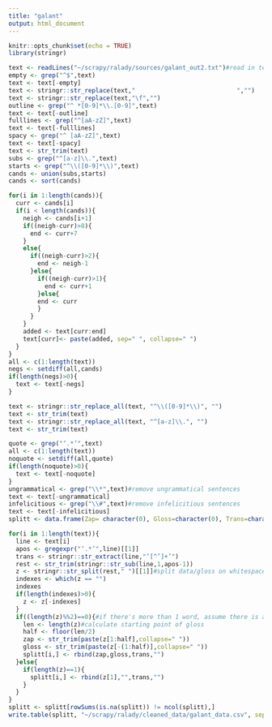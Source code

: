 ```yaml
---
title: "galant"
output: html_document
---
```


```r
knitr::opts_chunk$set(echo = TRUE)
library(stringr)
```

```r
text <- readLines("~/scrapy/ralady/sources/galant_out2.txt")#read in text
empty <- grep("^$",text)
text <- text[-empty]
text <- stringr::str_replace(text,"                            ","")
text <- stringr::str_replace(text,"\f","")
outline <- grep("^ *[0-9]*\\.[0-9]",text)
text <- text[-outline]
fulllines <- grep("^[aA-zZ]",text)
text <- text[-fulllines]
spacy <- grep("^ [aA-zZ]",text)
text <- text[-spacy]
text <- str_trim(text)
subs <- grep("^[a-z]\\.",text)
starts <- grep("^\\([0-9]*\\)",text)
cands <- union(subs,starts)
cands <- sort(cands)

for(i in 1:length(cands)){
  curr <- cands[i]
  if(i < length(cands)){
    neigh <- cands[i+1]
    if((neigh-curr)>8){
      end <- curr+7
    }
    else{
      if((neigh-curr)>2){
        end <- neigh-1
      }else{
        if((neigh-curr)>1){
          end <- curr+1
        }else{
        end <- curr
        }
      }
    }
    added <- text[curr:end]
    text[curr]<- paste(added, sep=" ", collapse=" ")
  }
}
all <- c(1:length(text))
negs <- setdiff(all,cands)
if(length(negs)>0){
  text <- text[-negs]
}

text <- stringr::str_replace_all(text, "^\\([0-9]*\\)", "")
text <- str_trim(text)
text <- stringr::str_replace_all(text, "^[a-z]\\.", "")
text <- str_trim(text)

quote <- grep("‘.*’",text)
all <- c(1:length(text))
noquote <- setdiff(all,quote)
if(length(noquote)>0){
  text <- text[-noquote]
}
ungrammatical <- grep("\\*",text)#remove ungrammatical sentences
text <- text[-ungrammatical]
infelicitious <- grep("\\#",text)#remove infelicitious sentences
text <- text[-infelicitious]
splitt <- data.frame(Zap= character(0), Gloss=character(0), Trans=character(0),Lang=character(0),stringsAsFactors=FALSE)#create a dataframe

for(i in 1:length(text)){
  line <- text[i]
  apos <- gregexpr("‘.*’",line)[[1]]
  trans <- stringr::str_extract(line,"‘[^’]+’")
  rest <- str_trim(stringr::str_sub(line,1,apos-1))
  z <- stringr::str_split(rest," ")[[1]]#split data/gloss on whitespace
  indexes <- which(z == "")
  indexes
  if(length(indexes)>0){
    z <- z[-indexes]
  }
  if((length(z)%%2)==0){#if there's more than 1 word, assume there is a gloss
    len <- length(z)#calculate starting point of gloss
    half <- floor(len/2)
    zap <- str_trim(paste(z[1:half],collapse=" "))
    gloss <- str_trim(paste(z[-(1:half)],collapse=" "))
    splitt[i,] <- rbind(zap,gloss,trans,"")
  }else{
    if(length(z)==1){
      splitt[i,] <- rbind(z[1],"",trans,"")
    }
  }
}
splitt <- splitt[rowSums(is.na(splitt)) != ncol(splitt),]
write.table(splitt, "~/scrapy/ralady/cleaned_data/galant_data.csv", sep="\t")
```